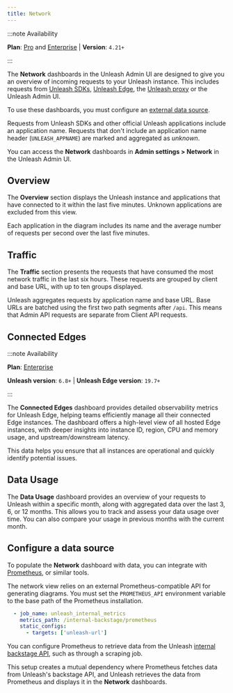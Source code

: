 ```yaml
---
title: Network
---
```



<SearchPriority level="high" />

:::note Availability

**Plan**: [Pro](/availability#plans) and [Enterprise](https://www.getunleash.io/pricing) | **Version**: `4.21+`

:::

The **Network** dashboards in the Unleash Admin UI are designed to give you an overview of incoming requests to your Unleash instance. This includes requests from [Unleash SDKs](./sdks), [Unleash Edge](./unleash-edge), the [Unleash proxy](./unleash-proxy) or the Unleash Admin UI.

To use these dashboards, you must configure an [external data source](#configure-a-data-source).

Requests from Unleash SDKs and other official Unleash applications include an application name. Requests that don't include an application name header (`UNLEASH_APPNAME`) are marked and aggregated as *unknown*.

You can access the **Network** dashboards in **Admin settings > Network** in the Unleash Admin UI.

## Overview

The **Overview** section displays the Unleash instance and applications that have connected to it within the last five minutes. Unknown applications are excluded from this view.

Each application in the diagram includes its name and the average number of requests per second over the last five minutes.

## Traffic

The **Traffic** section presents the requests that have consumed the most network traffic in the last six hours. These requests are grouped by client and base URL, with up to ten groups displayed.

Unleash aggregates requests by application name and base URL. Base URLs are batched using the first two path segments after `/api`. This means that Admin API requests are separate from Client API requests.

## Connected Edges 

:::note Availability

**Plan**: [Enterprise](https://www.getunleash.io/pricing)

**Unleash version**: `6.8+` | **Unleash Edge version**: `19.7+`

:::

The **Connected Edges** dashboard provides detailed observability metrics for Unleash Edge, helping teams efficiently manage all their connected Edge instances. 
The dashboard offers a high-level view of all hosted Edge instances, with deeper insights into instance ID, region, CPU and memory usage, and upstream/downstream latency.

This data helps you ensure that all instances are operational and quickly identify potential issues.

## Data Usage

The **Data Usage** dashboard provides an overview of your requests to Unleash within a specific month, along with aggregated data over the last 3, 6, or 12 months. This allows you to track and assess your data usage over time.
You can also compare your usage in previous months with the current month.

## Configure a data source

To populate the **Network** dashboard with data, you can integrate with [Prometheus](https://prometheus.io/), or similar tools.

The network view relies on an external Prometheus-compatible API for generating diagrams. You must set the `PROMETHEUS_API` environment variable to the base path of the Prometheus installation.

```yaml
  - job_name: unleash_internal_metrics
    metrics_path: /internal-backstage/prometheus
    static_configs:
      - targets: ['unleash-url']
```

You can configure Prometheus to retrieve data from the Unleash [internal backstage API](api/legacy/unleash/internal/prometheus), such as through a scraping job.

This setup creates a mutual dependency where Prometheus fetches data from Unleash's backstage API, and Unleash retrieves the data from Prometheus and displays it in the **Network** dashboards.


